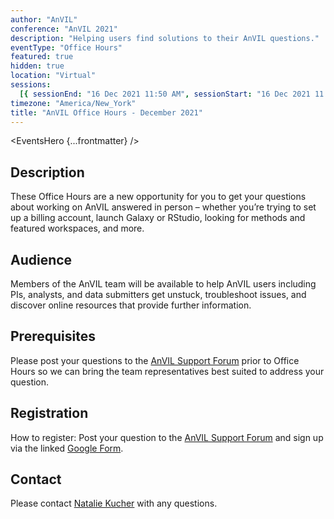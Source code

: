 ```yaml
---
author: "AnVIL"
conference: "AnVIL 2021"
description: "Helping users find solutions to their AnVIL questions."
eventType: "Office Hours"
featured: true
hidden: true
location: "Virtual"
sessions:
  [{ sessionEnd: "16 Dec 2021 11:50 AM", sessionStart: "16 Dec 2021 11:00 AM" }]
timezone: "America/New_York"
title: "AnVIL Office Hours - December 2021"
---
```


<EventsHero {...frontmatter} />

## Description

These Office Hours are a new opportunity for you to get your questions about working on AnVIL answered in person – whether you’re trying to set up a billing account, launch Galaxy or RStudio, looking for methods and featured workspaces, and more.

## Audience

Members of the AnVIL team will be available to help AnVIL users including PIs, analysts, and data submitters get unstuck, troubleshoot issues, and discover online resources that provide further information.

## Prerequisites

Please post your questions to the [AnVIL Support Forum]({anvilHelpURL}/t/anvil-office-hours-16dec2021-11-am-et/61) prior to Office Hours so we can bring the team representatives best suited to address your question.

## Registration

How to register: Post your question to the [AnVIL Support Forum]({anvilHelpURL}/t/anvil-office-hours-16dec2021-11-am-et/61) and sign up via the linked [Google Form](https://forms.gle/EeshR1DQUpBpzPbBA).

## Contact

Please contact [Natalie Kucher]({natalieKucher}) with any questions.
